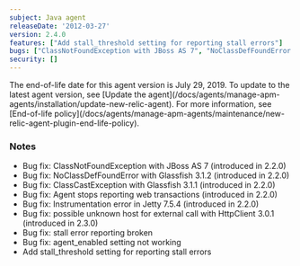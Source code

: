 ```yaml
---
subject: Java agent
releaseDate: '2012-03-27'
version: 2.4.0
features: ["Add stall_threshold setting for reporting stall errors"]
bugs: ["ClassNotFoundException with JBoss AS 7", "NoClassDefFoundError with Glassfish 3.1.2", "ClassCastException with Glassfish 3.1.1", "Agent stops reporting web transactions", "Instrumentation error in Jetty 7.5.4", "Possible unknown host for external call with HttpClient 3.0.1", "Stall error reporting broken", "agent_enabled setting not working"]
security: []
---
```


<Callout variant="important">
  The end-of-life date for this agent version is July 29, 2019. To update to the latest agent version, see [Update the agent](/docs/agents/manage-apm-agents/installation/update-new-relic-agent). For more information, see [End-of-life policy](/docs/agents/manage-apm-agents/maintenance/new-relic-agent-plugin-end-life-policy).
</Callout>

### Notes

* Bug fix: ClassNotFoundException with JBoss AS 7 (introduced in 2.2.0)
* Bug fix: NoClassDefFoundError with Glassfish 3.1.2 (introduced in 2.2.0)
* Bug fix: ClassCastException with Glassfish 3.1.1 (introduced in 2.2.0)
* Bug fix: Agent stops reporting web transactions (introduced in 2.2.0)
* Bug fix: Instrumentation error in Jetty 7.5.4 (introduced in 2.2.0)
* Bug fix: possible unknown host for external call with HttpClient 3.0.1 (introduced in 2.3.0)
* Bug fix: stall error reporting broken
* Bug fix: agent_enabled setting not working
* Add stall_threshold setting for reporting stall errors
